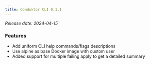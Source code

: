 ```yaml
---
title: Conduktor CLI 0.1.1
---
```


*Release date: 2024-04-15*

### Features
- Add uniform CLI help commands/flags descriptions
- Use alpine as base Docker image with custom user
- Added support for multiple failing apply to get a detailed summary